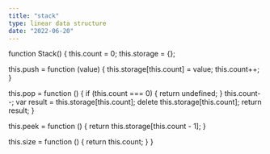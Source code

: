 ```yaml
---
title: "stack"
type: linear data structure
date: "2022-06-20"
---
```


function Stack() {
this.count = 0;
this.storage = {};

this.push = function (value) {
this.storage[this.count] = value;
this.count++;
}

this.pop = function () {
if (this.count === 0) {
return undefined;
}
this.count--;
var result = this.storage[this.count];
delete this.storage[this.count];
return result;
}

this.peek = function () {
return this.storage[this.count - 1];
}

this.size = function () {
return this.count;
}
}
